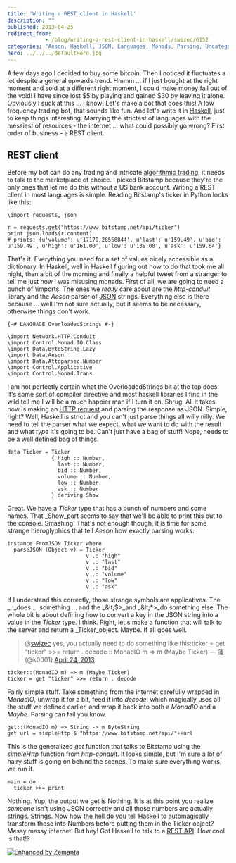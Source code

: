 ```yaml
---
title: 'Writing a REST client in Haskell'
description: ""
published: 2013-04-25
redirect_from: 
            - /blog/writing-a-rest-client-in-haskell/swizec/6152
categories: "Aeson, Haskell, JSON, Languages, Monads, Parsing, Uncategorized"
hero: ../../../defaultHero.jpg
---
```

A few days ago I decided to buy some bitcoin. Then I noticed it fluctuates a lot despite a general upwards trend. Hmmm ... if I just bought at the right moment and sold at a different right moment, I could make money fall out of the void! I have since lost $5 by playing and gained $30 by leaving it alone. Obviously I suck at this ... I know! Let&#x27;s make a bot that does this! A low frequency trading bot, that sounds like fun. And let&#x27;s write it in [Haskell](http://haskell.org "Haskell (programming language)"), just to keep things interesting. Marrying the strictest of languages with the messiest of resources - the internet ... what could possibly go wrong? First order of business - a REST client.

## REST client

Before my bot can do any trading and intricate [algorithmic trading](http://en.wikipedia.org/wiki/Algorithmic_trading "Algorithmic trading"), it needs to talk to the marketplace of choice. I picked Bitstamp because they&#x27;re the only ones that let me do this without a US bank account. Writing a REST client in most languages is simple. Reading Bitstamp&#x27;s ticker in Python looks like this:

```
\import requests, json

r = requests.get("https://www.bitstamp.net/api/ticker")
print json.loads(r.content)
# prints: {u'volume': u'17179.28558844', u'last': u'159.49', u'bid': u'159.49', u'high': u'161.00', u'low': u'139.00', u'ask': u'159.64'}
```

That&#x27;s it. Everything you need for a set of values nicely accessible as a dictionary. In Haskell, well in Haskell figuring out how to do that took me all night, then a bit of the morning and finally a helpful tweet from a stranger to tell me just how I was misusing monads. First of all, we are going to need a bunch of \\imports. The ones we _really_ care about are the _http-conduit_ library and the _Aeson_ parser of [JSON](http://json.org/ "JSON") strings. Everything else is there because ... well I&#x27;m not sure actually, but it seems to be necessary, otherwise things don&#x27;t work.

```
{-# LANGUAGE OverloadedStrings #-}

\import Network.HTTP.Conduit
\import Control.Monad.IO.Class
\import Data.ByteString.Lazy
\import Data.Aeson
\import Data.Attoparsec.Number
\import Control.Applicative
\import Control.Monad.Trans
```

I am not perfectly certain what the OverloadedStrings bit at the top does. It&#x27;s some sort of compiler directive and most haskell libraries I find in the wild tell me I will be a much happier man if I turn it on. Shrug. All it takes now is making an [HTTP request](http://en.wikipedia.org/wiki/Hypertext_Transfer_Protocol "Hypertext Transfer Protocol") and parsing the response as JSON. Simple, right? Well, Haskell is strict and you can&#x27;t just parse things all willy nilly. We need to tell the parser what we expect, what we want to do with the result and what _type_ it&#x27;s going to be. Can&#x27;t just have a bag of stuff! Nope, needs to be a well defined bag of things.

```
data Ticker = Ticker
              { high :: Number,
                last :: Number,
                bid :: Number,
                volume :: Number,
                low :: Number,
                ask :: Number
              } deriving Show
```

Great. We have a _Ticker_ type that has a bunch of numbers and some names. That _Show_part seems to say that we&#x27;ll be able to print this out to the console. Smashing! That&#x27;s not enough though, it is time for some strange hieroglyphics that tell _Aeson_ how exactly parsing works.

```
instance FromJSON Ticker where
  parseJSON (Object v) = Ticker 
                         v .: "high" 
                         v .: "last" 
                         v .: "bid" 
                         v .: "volume" 
                         v .: "low" 
                         v .: "ask"
```

If I understand this correctly, those strange symbols are applicatives. The _.:_does ... something ... and the _&amp;lt;$&gt;_and _&amp;lt;\*&gt;_do something else. The whole bit is about defining how to convert a key in the JSON string into a value in the _Ticker_ type. I think. Right, let&#x27;s make a function that will talk to the server and return a _Ticker_object. Maybe. If all goes well.

> @[swizec](https://twitter.com/swizec) yes, you actually need to do something like this:ticker = get &quot;ticker&quot; &gt;&gt;= return . decode :: MonadIO m =&gt; m (Maybe Ticker) — 蓮 (@k0001) [April 24, 2013](https://twitter.com/k0001/status/326972349196926977)

```
ticker::(MonadIO m) => m (Maybe Ticker)
ticker = get "ticker" >>= return . decode
```

Fairly simple stuff. Take something from the internet carefully wrapped in _MonadIO_, unwrap it for a bit, feed it into _decode_, which magically uses all the stuff we defined earlier, and wrap it back into both a _MonadIO_ and a _Maybe._ Parsing can fail you know.

```
get::(MonadIO m) => String -> m ByteString
get url = simpleHttp $ "https://www.bitstamp.net/api/"++url
```

This is the generalized _get_ function that talks to Bitstamp using the _simpleHttp_ function from _http-conduit_. It looks simple, but I&#x27;m sure a lot of hairy stuff is going on behind the scenes. To make sure everything works, we run it.

```
main = do
  ticker >>= print
```

Nothing. Yup, the output we get is Nothing. It is at this point you realize _someone_ isn&#x27;t using JSON correctly and all those numbers are actually strings. Strings. Now how the hell do you tell Haskell to automagically transform those into Numbers before putting them in the Ticker object? Messy messy internet. But hey! Got Haskell to talk to a [REST API](http://en.wikipedia.org/wiki/Representational_state_transfer "Representational state transfer"). How cool is that!?

[![Enhanced by Zemanta](http://img.zemanta.com/zemified_e.png?x-id=5492ac2c-3abf-45a3-9680-dd8c31c07973)](http://www.zemanta.com/?px "Enhanced by Zemanta")